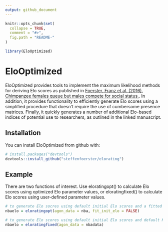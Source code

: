 ```yaml
---
output: github_document
---
```


<!-- README.md is generated from README.Rmd. Please edit that file -->

```r
knitr::opts_chunk$set(
  collapse = TRUE,
  comment = "#>",
  fig.path = "README-"
)
```

```r
library(EloOptimized)
```

# EloOptimized

EloOptimized provides tools to implement the maximum likelihood methods for deriving Elo scores as published in [Foerster, Franz et al. (2016).  Chimpanzee females queue but males compete for social status.](https://www.nature.com/articles/srep35404).  In addition, it provides functionality to efficiently generate Elo scores using a simplified procedure that doesn't require the use of cumbersome presence matrices.  Finally, it quickly generates a number of additional Elo-based indices of potential use to researchers, as outlined in the linked manuscript.

## Installation

You can install EloOptimized from github with:

```r
# install.packages("devtools")
devtools::install_github("steffenfoerster/elorating")
```

## Example

There are two functions of interest.  Use eloratingopt() to calculate Elo scores using optimized Elo parameter values, or eloratingfixed() to calculate Elo scores using user-defined parameter values.

```r
# to generate Elo socres using default initial Elo scores and a fitted value for the K parameter:
nbaelo = eloratingopt(agon_data = nba, fit_init_elo = FALSE)

# to generate Elo scores using default initial Elo scores and default K:
nbaelo = eloratingfixed(agon_data = nbadata)
```
